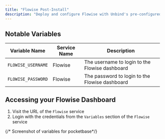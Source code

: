 ```yaml
---
title: "Flowise Post-Install"
description: "Deploy and configure Flowise with Unbind's pre-configured template"
---
```


## Notable Variables

| Variable Name | Service Name | Description |
|---------------|--------------|-------------|
| `FLOWISE_USERNAME` | Flowise | The username to login to the Flowise dashboard |
| `FLOWISE_PASSWORD` | Flowise | The password to login to the Flowise dashboard |

## Accessing your Flowise Dashboard

1. Visit the URL of the `Flowise` service
2. Login with the credentials from the `Variables` section of the `Flowise` service

{/* Screenshot of variables for pocketbase*/}



